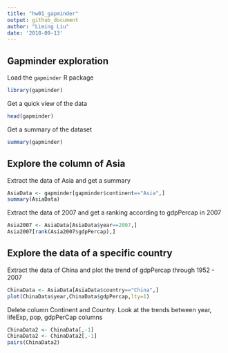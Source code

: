 ```yaml
---
title: "hw01_gapminder"
output: github_document
author: "Liming Liu"
date: '2018-09-13'
---
```



## Gapminder exploration

Load the `gapminder` R package

```r
library(gapminder)
```

Get a quick view of the data

```r
head(gapminder)
```
Get a summary of the dataset

```r
summary(gapminder)
```


## Explore the column of Asia

Extract the data of Asia and get a summary

```r
AsiaData <- gapminder[gapminder$continent=="Asia",]
summary(AsiaData)
```
Extract the data of 2007 and get a ranking according to gdpPercap in 2007

```r
Asia2007 <- AsiaData[AsiaData$year==2007,]
Asia2007[rank(Asia2007$gdpPercap),]
```


## Explore the data of a specific country

Extract the data of China and plot the trend of gdpPercap through 1952 - 2007 
 
```r
ChinaData <- AsiaData[AsiaData$country=="China",]
plot(ChinaData$year,ChinaData$gdpPercap,lty=1)
```
 
Delete column Continent and Country. Look at the trends between year, lifeExp, pop, gdpPerCap columns

```r
ChinaData2 <- ChinaData[,-1]
ChinaData2 <- ChinaData2[,-1]
pairs(ChinaData2)
```


